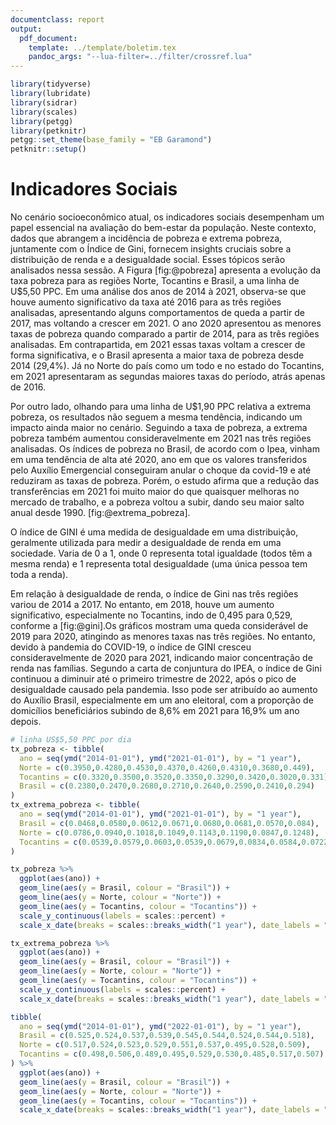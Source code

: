 ```yaml
---
documentclass: report
output:
  pdf_document:
    template: ../template/boletim.tex
    pandoc_args: "--lua-filter=../filter/crossref.lua"
---
```


```r
library(tidyverse)
library(lubridate)
library(sidrar)
library(scales)
library(petgg)
library(petknitr)
petgg::set_theme(base_family = "EB Garamond")
petknitr::setup()
```

# Indicadores Sociais

No cenário socioeconômico atual, os indicadores sociais desempenham um papel essencial na avaliação do bem-estar da população. Neste contexto, dados que abrangem a incidência de pobreza e extrema pobreza, juntamente com o Índice de Gini, fornecem insights cruciais sobre a distribuição de renda e a desigualdade social. Esses tópicos serão analisados nessa sessão.
A Figura [fig:@pobreza] apresenta a evolução da taxa pobreza para as regiões Norte, Tocantins e Brasil, a uma linha de U$5,50 PPC. Em uma análise dos anos de 2014 à 2021, observa-se que houve aumento significativo da taxa até 2016 para as três regiões analisadas, apresentando alguns comportamentos de queda a partir de 2017, mas voltando a crescer em 2021. O ano 2020 apresentou as menores taxas de pobreza quando comparado a partir de 2014, para as três regiões analisadas. Em contrapartida, em 2021 essas taxas voltam a crescer de forma significativa, e o Brasil apresenta a maior taxa de pobreza desde 2014 (29,4%). Já no Norte do país como um todo e no estado do Tocantins, em 2021 apresentaram as segundas maiores taxas do período, atrás apenas de 2016. 

Por outro lado, olhando para uma linha de U$1,90 PPC relativa a extrema pobreza, os resultados não seguem a mesma tendência, indicando um impacto ainda maior no cenário. Seguindo a taxa de pobreza, a extrema pobreza também aumentou consideravelmente em 2021 nas três regiões analisadas. Os índices de pobreza no Brasil, de acordo com o Ipea, vinham em uma tendência de alta até 2020, ano em que os valores transferidos pelo Auxílio Emergencial conseguiram anular o choque da covid-19 e até reduziram as taxas de pobreza. Porém, o estudo afirma que a redução das transferências em 2021 foi muito maior do que quaisquer melhoras no mercado de trabalho, e a pobreza voltou a subir, dando seu maior salto anual desde 1990.
[fig:@extrema_pobreza]. 

O índice de GINI é uma medida de desigualdade em uma distribuição, geralmente utilizada para medir a desigualdade de renda em uma sociedade. Varia de 0 a 1, onde 0 representa total igualdade (todos têm a mesma renda) e 1 representa total desigualdade (uma única pessoa tem toda a renda). 

Em relação à desigualdade de renda, o índice de Gini nas três regiões variou de 2014 a 2017. No entanto, em 2018, houve um aumento significativo, especialmente no Tocantins, indo de 0,495 para 0,529, conforme a [fig:@gini].Os gráficos mostram uma queda considerável de 2019 para 2020, atingindo as menores taxas nas três regiões. No entanto, devido à pandemia do COVID-19, o índice de GINI cresceu consideravelmente de 2020 para 2021, indicando maior concentração de renda nas famílias. Segundo a carta de conjuntura do IPEA, o índice de Gini continuou a diminuir até o primeiro trimestre de 2022, após o pico de desigualdade causado pela pandemia. Isso pode ser atribuído ao aumento do Auxílio Brasil, especialmente em um ano eleitoral, com a proporção de domicílios beneficiários subindo de 8,6% em 2021 para 16,9% um ano depois.


```r
# linha US$5,50 PPC por dia
tx_pobreza <- tibble(
  ano = seq(ymd("2014-01-01"), ymd("2021-01-01"), by = "1 year"),
  Norte = c(0.3950,0.4280,0.4530,0.4370,0.4260,0.4310,0.3680,0.449),
  Tocantins = c(0.3320,0.3500,0.3520,0.3350,0.3290,0.3420,0.3020,0.331),
  Brasil = c(0.2380,0.2470,0.2680,0.2710,0.2640,0.2590,0.2410,0.294)
)
tx_extrema_pobreza <- tibble(
  ano = seq(ymd("2014-01-01"), ymd("2021-01-01"), by = "1 year"),
  Brasil = c(0.0468,0.0580,0.0612,0.0671,0.0680,0.0681,0.0570,0.084),
  Norte = c(0.0786,0.0940,0.1018,0.1049,0.1143,0.1190,0.0847,0.1248),
  Tocantins = c(0.0539,0.0579,0.0603,0.0539,0.0679,0.0834,0.0584,0.0722),
)
```

```r
tx_pobreza %>%
  ggplot(aes(ano)) +
  geom_line(aes(y = Brasil, colour = "Brasil")) +
  geom_line(aes(y = Norte, colour = "Norte")) +
  geom_line(aes(y = Tocantins, colour = "Tocantins")) +
  scale_y_continuous(labels = scales::percent) +
  scale_x_date(breaks = scales::breaks_width("1 year"), date_labels = "%Y")
```


```r
tx_extrema_pobreza %>%
  ggplot(aes(ano)) +
  geom_line(aes(y = Brasil, colour = "Brasil")) +
  geom_line(aes(y = Norte, colour = "Norte")) +
  geom_line(aes(y = Tocantins, colour = "Tocantins")) +
  scale_y_continuous(labels = scales::percent) +
  scale_x_date(breaks = scales::breaks_width("1 year"), date_labels = "%Y")
```

```r
tibble(
  ano = seq(ymd("2014-01-01"), ymd("2022-01-01"), by = "1 year"),
  Brasil = c(0.525,0.524,0.537,0.539,0.545,0.544,0.524,0.544,0.518),
  Norte = c(0.517,0.524,0.523,0.529,0.551,0.537,0.495,0.528,0.509),
  Tocantins = c(0.498,0.506,0.489,0.495,0.529,0.530,0.485,0.517,0.507)
) %>%
  ggplot(aes(ano)) +
  geom_line(aes(y = Brasil, colour = "Brasil")) +
  geom_line(aes(y = Norte, colour = "Norte")) +
  geom_line(aes(y = Tocantins, colour = "Tocantins")) +
  scale_x_date(breaks = scales::breaks_width("1 year"), date_labels = "%Y")
```
